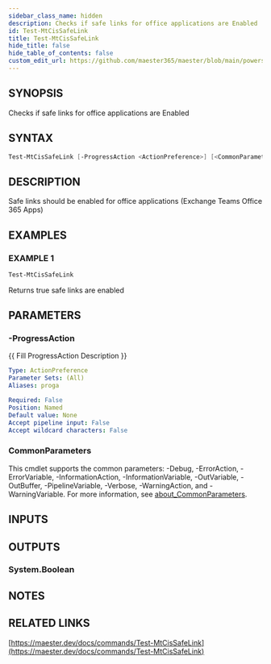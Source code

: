 ```yaml
---
sidebar_class_name: hidden
description: Checks if safe links for office applications are Enabled
id: Test-MtCisSafeLink
title: Test-MtCisSafeLink
hide_title: false
hide_table_of_contents: false
custom_edit_url: https://github.com/maester365/maester/blob/main/powershell/public/Test-MtCisSafeLink.ps1
---
```


## SYNOPSIS

Checks if safe links for office applications are Enabled

## SYNTAX

```powershell
Test-MtCisSafeLink [-ProgressAction <ActionPreference>] [<CommonParameters>]
```

## DESCRIPTION

Safe links should be enabled for office applications (Exchange Teams Office 365 Apps)

## EXAMPLES

### EXAMPLE 1

```powershell
Test-MtCisSafeLink
```

Returns true safe links are enabled

## PARAMETERS

### -ProgressAction

\{\{ Fill ProgressAction Description \}\}

```yaml
Type: ActionPreference
Parameter Sets: (All)
Aliases: proga

Required: False
Position: Named
Default value: None
Accept pipeline input: False
Accept wildcard characters: False
```

### CommonParameters

This cmdlet supports the common parameters: -Debug, -ErrorAction, -ErrorVariable, -InformationAction, -InformationVariable, -OutVariable, -OutBuffer, -PipelineVariable, -Verbose, -WarningAction, and -WarningVariable. For more information, see [about_CommonParameters](http://go.microsoft.com/fwlink/?LinkID=113216).

## INPUTS

## OUTPUTS

### System.Boolean

## NOTES

## RELATED LINKS

[https://maester.dev/docs/commands/Test-MtCisSafeLink](https://maester.dev/docs/commands/Test-MtCisSafeLink)
